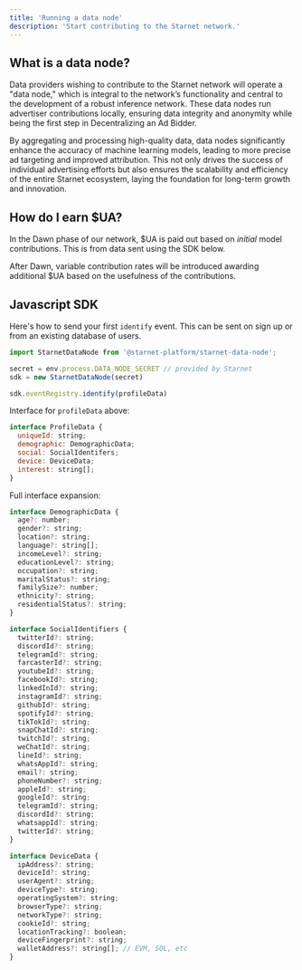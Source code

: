 ```yaml
---
title: 'Running a data node'
description: 'Start contributing to the Starnet network.'
---
```


## What is a data node?
Data providers wishing to contribute to the Starnet network will operate a "data node," 
which is integral to the network’s functionality and central to the development of a robust 
inference network. These data nodes run advertiser contributions locally, ensuring data integrity and 
anonymity while being the first step in Decentralizing an Ad Bidder. 

By aggregating and processing high-quality data, data nodes significantly enhance the 
accuracy of machine learning models, leading to more precise ad targeting and improved attribution. 
This not only drives the success of individual advertising efforts but also ensures the 
scalability and efficiency of the entire Starnet ecosystem, laying the foundation for 
long-term growth and innovation.

## How do I earn $UA?
In the Dawn phase of our network, $UA is paid out based on _initial_ model contributions. This 
is from data sent using the SDK below.

After Dawn, variable contribution rates will be introduced awarding additional $UA based on the 
usefulness of the contributions.

## Javascript SDK
Here's how to send your first `identify` event. This can be sent on sign up or from an existing database of users.
``` javascript
import StarnetDataNode from '@starnet-platform/starnet-data-node'; 

secret = env.process.DATA_NODE_SECRET // provided by Starnet
sdk = new StarnetDataNode(secret)

sdk.eventRegistry.identify(profileData)
```

Interface for `profileData` above:
``` javascript
interface ProfileData {
  uniqueId: string;
  demographic: DemographicData;
  social: SocialIdentifers;
  device: DeviceData;
  interest: string[];
}
```

Full interface expansion:
``` javascript
interface DemographicData {
  age?: number;
  gender?: string;
  location?: string;
  language?: string[];
  incomeLevel?: string;
  educationLevel?: string;
  occupation?: string;
  maritalStatus?: string;
  familySize?: number;
  ethnicity?: string;
  residentialStatus?: string;
}

interface SocialIdentifiers {
  twitterId?: string;
  discordId?: string;
  telegramId?: string;
  farcasterId?: string;
  youtubeId?: string;
  facebookId?: string;
  linkedInId?: string;
  instagramId?: string;
  githubId?: string;
  spotifyId?: string;
  tikTokId?: string;
  snapChatId?: string;
  twitchId?: string;
  weChatId?: string;
  lineId?: string;
  whatsAppId?: string;
  email?: string;
  phoneNumber?: string;
  appleId?: string;
  googleId?: string;
  telegramId?: string;
  discordId?: string;
  whatsappId?: string;
  twitterId?: string; 
}

interface DeviceData {
  ipAddress?: string;
  deviceId?: string;
  userAgent?: string;
  deviceType?: string;
  operatingSystem?: string;
  browserType?: string;
  networkType?: string;
  cookieId?: string;
  locationTracking?: boolean;
  deviceFingerprint?: string;
  walletAddress?: string[]; // EVM, SOL, etc
}
```


